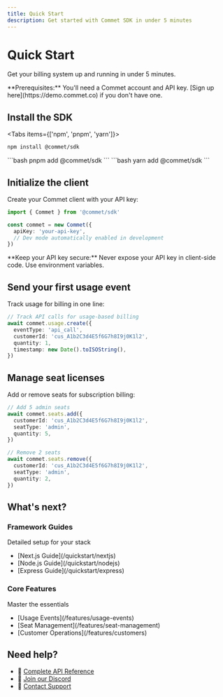 ```yaml
---
title: Quick Start
description: Get started with Commet SDK in under 5 minutes
---
```



# Quick Start

Get your billing system up and running in under 5 minutes.

<Callout type="info">
**Prerequisites:** You'll need a Commet account and API key. [Sign up here](https://demo.commet.co) if you don't have one.
</Callout>

<Steps>
<Step>

## Install the SDK

<Tabs items={['npm', 'pnpm', 'yarn']}>
<Tab value="npm">
```bash
npm install @commet/sdk
```
</Tab>
<Tab value="pnpm">
```bash
pnpm add @commet/sdk
```
</Tab>
<Tab value="yarn">
```bash
yarn add @commet/sdk
```
</Tab>
</Tabs>

</Step>

<Step>

## Initialize the client

Create your Commet client with your API key:

```typescript
import { Commet } from '@commet/sdk'

const commet = new Commet({
  apiKey: 'your-api-key',
  // Dev mode automatically enabled in development
})
```

<Callout type="warn">
**Keep your API key secure:** Never expose your API key in client-side code. Use environment variables.
</Callout>

</Step>

<Step>

## Send your first usage event

Track usage for billing in one line:

```typescript
// Track API calls for usage-based billing
await commet.usage.create({
  eventType: 'api_call',
  customerId: 'cus_A1b2C3d4E5f6G7h8I9j0K1l2',
  quantity: 1,
  timestamp: new Date().toISOString(),
})
```

</Step>

<Step>

## Manage seat licenses

Add or remove seats for subscription billing:

```typescript
// Add 5 admin seats
await commet.seats.add({
  customerId: 'cus_A1b2C3d4E5f6G7h8I9j0K1l2',
  seatType: 'admin',
  quantity: 5,
})

// Remove 2 seats
await commet.seats.remove({
  customerId: 'cus_A1b2C3d4E5f6G7h8I9j0K1l2', 
  seatType: 'admin',
  quantity: 2,
})
```

</Step>
</Steps>

## What's next?

<div className="grid grid-cols-1 md:grid-cols-2 gap-4">
  <div className="border rounded-lg p-4">
    <h3 className="font-semibold mt-0">Framework Guides</h3>
    <p className="text-sm text-muted-foreground mb-3">Detailed setup for your stack</p>
    <ul className="text-sm space-y-1">
      <li>[Next.js Guide](/quickstart/nextjs)</li>
      <li>[Node.js Guide](/quickstart/nodejs)</li>
      <li>[Express Guide](/quickstart/express)</li>
    </ul>
  </div>
  
  <div className="border rounded-lg p-4">
    <h3 className="font-semibold mt-0">Core Features</h3>
    <p className="text-sm text-muted-foreground">Master the essentials</p>
    <ul className="text-sm space-y-1">
      <li>[Usage Events](/features/usage-events)</li>
      <li>[Seat Management](/features/seat-management)</li>
      <li>[Customer Operations](/features/customers)</li>
    </ul>
  </div>
</div>

## Need help?

- 📖 [Complete API Reference](/api-reference)
- 💬 [Join our Discord](https://discord.gg/commet)
- 📧 [Contact Support](mailto:support@commet.co)
